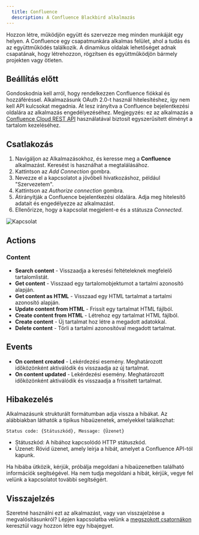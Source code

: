 ```yaml
---
  title: Confluence
  description: A Confluence Blackbird alkalmazás
---
```


<LinkCard title="Megtekintés a Github-on" target="_blank" href="https://github.com/bb-io/Confluence" icon="github" />

Hozzon létre, működjön együtt és szervezze meg minden munkáját egy helyen. A Confluence egy csapatmunkára alkalmas felület, ahol a tudás és az együttműködés találkozik. A dinamikus oldalak lehetőséget adnak csapatának, hogy létrehozzon, rögzítsen és együttműködjön bármely projekten vagy ötleten.

## Beállítás előtt

Gondoskodnia kell arról, hogy rendelkezzen Confluence fiókkal és hozzáféréssel. Alkalmazásunk OAuth 2.0-t használ hitelesítéshez, így nem kell API kulcsokat megadnia. Át lesz irányítva a Confluence bejelentkezési oldalára az alkalmazás engedélyezéséhez. Megjegyzés: ez az alkalmazás a [Confluence Cloud REST API](https://developer.atlassian.com/cloud/confluence/rest/v1/intro/#about) használatával biztosít egyszerűsített élményt a tartalom kezeléséhez.

## Csatlakozás

1. Navigáljon az Alkalmazásokhoz, és keresse meg a **Confluence** alkalmazást. Keresést is használhat a megtalálásához.
2. Kattintson az _Add Connection_ gombra.
3. Nevezze el a kapcsolatot a jövőbeli hivatkozáshoz, például "Szervezetem".
4. Kattintson az _Authorize connection_ gombra.
5. Átirányítják a Confluence bejelentkezési oldalára. Adja meg hitelesítő adatait és engedélyezze az alkalmazást.
6. Ellenőrizze, hogy a kapcsolat megjelent-e és a státusza _Connected_.

![Kapcsolat](https://raw.githubusercontent.com/bb-io/Confluence/main/image/README/connection.png)

## Actions

### Content

- **Search content** - Visszaadja a keresési feltételeknek megfelelő tartalomlistát.
- **Get content** - Visszaad egy tartalomobjektumot a tartalmi azonosító alapján.
- **Get content as HTML** - Visszaad egy HTML tartalmat a tartalmi azonosító alapján.
- **Update content from HTML** - Frissít egy tartalmat HTML fájlból.
- **Create content from HTML** - Létrehoz egy tartalmat HTML fájlból.
- **Create content** - Új tartalmat hoz létre a megadott adatokkal.
- **Delete content** - Törli a tartalmi azonosítóval megadott tartalmat.

## Events

- **On content created** - Lekérdezési esemény. Meghatározott időközönként aktiválódik és visszaadja az új tartalmat.
- **On content updated** - Lekérdezési esemény. Meghatározott időközönként aktiválódik és visszaadja a frissített tartalmat.

## Hibakezelés

Alkalmazásunk strukturált formátumban adja vissza a hibákat. Az alábbiakban láthatók a tipikus hibaüzenetek, amelyekkel találkozhat:

`Status code: {Státuszkód}, Message: {Üzenet}`

- Státuszkód: A hibához kapcsolódó HTTP státuszkód.
- Üzenet: Rövid üzenet, amely leírja a hibát, amelyet a Confluence API-tól kapunk.

Ha hibába ütközik, kérjük, próbálja megoldani a hibaüzenetben található információk segítségével. Ha nem tudja megoldani a hibát, kérjük, vegye fel velünk a kapcsolatot további segítségért.

## Visszajelzés

Szeretné használni ezt az alkalmazást, vagy van visszajelzése a megvalósításunkról? Lépjen kapcsolatba velünk a [megszokott csatornákon](https://www.blackbird.io/) keresztül vagy hozzon létre egy hibajegyet.